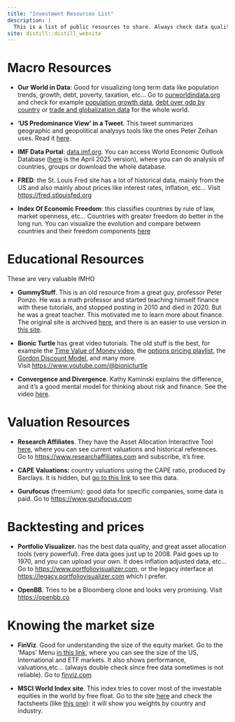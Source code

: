 ```yaml
---
title: "Investment Resources List"
description: |
  This is a list of public resources to share. Always check data quality, specially for free stuff.
site: distill::distill_website
---
```


# Macro Resources

-   **Our World in Data**: Good for visualizing long term data like population trends, growth, debt, poverty, taxation, etc... Go to [ourworldindata.org](https://ourworldindata.org) and check for example [population growth data](https://ourworldindata.org/population-growth), [debt over gdp by country](https://ourworldindata.org/grapher/gross-public-sector-debt-as-a-proportion-of-gdp) or [trade and globalization data](https://ourworldindata.org/trade-and-globalization) for the whole world.

-   **'US Predominance View' in a Tweet**. This tweet summarizes geographic and geopolitical analysys tools like the ones Peter Zeihan uses. Read it [here](https://x.com/girdley/status/1941108484801806704).

-   **IMF Data Portal**: [data.imf.org](https://www.imf.org/en/Data). You can access World Economic Outlook Database ([here](https://www.imf.org/en/Publications/WEO/weo-database/2025/april) is the April 2025 version), where you can do analysis of countries, groups or download the whole database.

-   **FRED**: the St. Louis Fred site has a lot of historical data, mainly from the US and also mainly about prices like interest rates, inflation, etc... Visit <https://fred.stlouisfed.org>

-   **Index Of Economic Freedom**: this classifies countries by rule of law, market openness, etc... Countries with greater freedom do better in the long run. You can visualize the evolution and compare between countries and their freedom components [here](https://www.heritage.org/index/pages/dataviz)

# Educational Resources

These are very valuable IMHO

-   **GummyStuff**. This is an old resource from a great guy, professor Peter Ponzo. He was a math professor and started teaching himself finance with these tutorials, and stopped posting in 2010 and died in 2020. But he was a great teacher. This motivated me to learn more about finance. The original site is archived [here](https://www.gummystuff.org), and there is an easier to use version in [this site](https://www.financialwisdomforum.org/gummy-stuff-tutorials/).

-   **Bionic Turtle** has great video tutorials. The old stuff is the best, for example the [Time Value of Money video](https://youtu.be/xxtigFVBEGA?si=glyHSsYt2gWKzL2U), the [options pricing playlist](https://www.youtube.com/watch?v=FBVo8l1WgTg&list=PL4108D90CA93915EB), the [Gordon Discount Model](https://www.youtube.com/watch?v=cN-sVL7OWcY), and many more. \
    Visit [https://www.youtube.com/\@bionicturtle](https://www.youtube.com/@bionicturtle){.uri}

-   **Convergence and Divergence**. Kathy Kaminski explains the difference, and it's a good mental model for thinking about risk and finance. See the video [here](https://www.youtube.com/watch?v=6vcxsJVBqIo).

# Valuation Resources

-   **Research Affiliates**. They have the Asset Allocation Interactive Tool [here](https://interactive.researchaffiliates.com/asset-allocation), where you can see current valuations and historical references. Go to <https://www.researchaffiliates.com> and subscribe, it's free.

-   **CAPE Valuations:** country valuations using the CAPE ratio, produced by Barclays. It is hidden, but [go to this link](https://indices.cib.barclays/IM/21/en/indices/static/historic-cape.app) to see this data.

-   **Gurufocus** (freemium): good data for specific companies, some data is paid. Go to <https://www.gurufocus.com>

# Backtesting and prices

-   **Portfolio Visualizer.** has the best data quality, and great asset allocation tools (very powerful). Free data goes just up to 2008. Paid goes up to 1970, and you can upload your own. It does inflation adjusted data, etc... Go to <https://www.portfoliovisualizer.com>, or the legacy interface at <https://legacy.portfoliovisualizer.com> which I prefer.

-   **OpenBB**. Tries to be a Bloomberg clone and looks very promising. Visit <https://openbb.co>

# Knowing the market size

-   **FinViz**. Good for understanding the size of the equity market. Go to the 'Maps' Menu [in this link](https://finviz.com/map.ashx), where you can see the size of the US, International and ETF markets. It also shows performance, valuations,etc... (always double check since free data sometimes is not reliable). Go to [finviz.com](https://finviz.com/map.ashx)

-   **MSCI World Index site**. This index tries to cover most of the investable equities in the world by free float. Go to the site [here](https://www.msci.com/indexes/index/990100) and check the factsheets (like [this one](https://www.msci.com/documents/10199/178e6643-6ae6-47b9-82be-e1fc565ededb)): it will show you weights by country and industry.

# 
